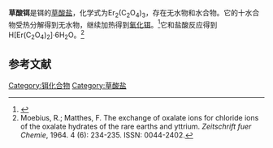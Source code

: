 {{Chembox
| Name = 
| NameEn = 
| ImageFile = Erbium oxalate.png
|  ImageSize = 
|  ImageAlt = 
| IUPACName = 
| IUPACNameZh = 
| OtherNames = 
| Section1 = {{Chembox Identifiers
|   CASNo = 867-63-0
|   CASNo_Ref = {{cascite|correct|CAS}}
|   CASNo_Comment = 无水
|   CASNo2 = 30618-31-6
|   CASNo2_Ref = {{cascite|correct|CAS}}
|   CASNo2_Comment = 十水
|   PubChem = 
|   SMILES = [Er+3].[Er+3].[O-]C(=O)C(=O)[O-].[O-]C(=O)C(=O)[O-].[O-]C(=O)C(=O)[O-] }}
| Section2 = {{Chembox Properties
|   Formula = Er<sub>2</sub>(C<sub>2</sub>O<sub>4</sub>)<sub>3</sub>
|   MolarMass = 
|   Appearance = 
|   Density = 
|   MeltingPt = 
|   BoilingPt = 
|   Solubility =  }}
| Section3 = {{Chembox Hazards
|   MainHazards = 
|   FlashPt = 
|   Autoignition =  }}
}}
'''草酸铒'''是铒的[[草酸盐|草酸盐]]，化学式为Er<sub>2</sub>(C<sub>2</sub>O<sub>4</sub>)<sub>3</sub>，存在无水物和水合物。它的十水合物受热分解得到无水物，继续加热得到[[氧化铒|氧化铒]]。<ref>{{cite journal|last1=Wendlandt|first1=W. W.|title=Thermal Decomposition of Rare Earth Metal Oxalates|journal=Analytical Chemistry|volume=31|issue=3|year=1959|pages=408–410|issn=0003-2700|doi=10.1021/ac60147a024}}</ref>它和盐酸反应得到H[Er(C<sub>2</sub>O<sub>4</sub>)<sub>2</sub>]·6H<sub>2</sub>O。<ref>Moebius, R.; Matthes, F. The exchange of oxalate ions for chloride ions of the oxalate hydrates of the rare earths and yttrium. ''Zeitschrift fuer Chemie'', 1964. 4 (6): 234-235. ISSN: 0044-2402.</ref>

==参考文献==
{{reflist}}

{{铒化合物}}
{{草酸盐}}
[[Category:铒化合物|Category:铒化合物]]
[[Category:草酸盐|Category:草酸盐]]